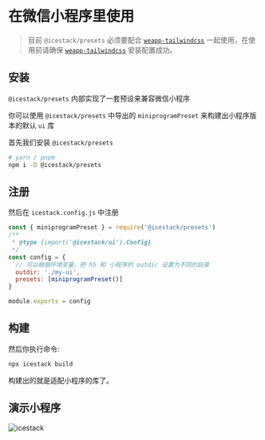 # 在微信小程序里使用

> 目前 `@icestack/presets` 必须要配合 [`weapp-tailwindcss`](https://weapp-tw.icebreaker.top/) 一起使用，在使用前请确保 [`weapp-tailwindcss`](https://weapp-tw.icebreaker.top/) 安装配置成功。

## 安装

`@icestack/presets` 内部实现了一套预设来兼容微信小程序

你可以使用 `@icestack/presets` 中导出的 `miniprogramPreset` 来构建出小程序版本的默认 `ui` 库

首先我们安装 `@icestack/presets`

```sh
# yarn / pnpm
npm i -D @icestack/presets
```

## 注册

然后在 `icestack.config.js` 中注册

```js filename="icestack.config.js"
const { miniprogramPreset } = require('@icestack/presets')
/**
 * @type {import('@icestack/ui').Config}
 */
const config = {
  // 可以根据环境变量，把 h5 和 小程序的 outdir 设置为不同的目录
  outdir: './my-ui',
  presets: [miniprogramPreset()]
}

module.exports = config
```

## 构建

然后你执行命令:

```bash
npx icestack build
```

构建出的就是适配小程序的库了。

## 演示小程序

![icestack](/mp.jpg)
